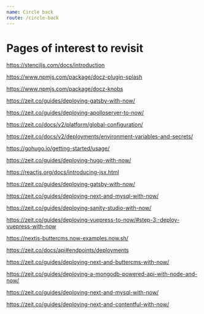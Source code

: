 ```yaml
---
name: Circle back
route: /circle-back
---
```


# Pages of interest to revisit

https://stenciljs.com/docs/introduction

https://www.npmjs.com/package/docz-plugin-splash

https://www.npmjs.com/package/docz-knobs

https://zeit.co/guides/deploying-gatsby-with-now/

https://zeit.co/guides/deploying-apolloserver-to-now/

https://zeit.co/docs/v2/platform/global-configuration/

https://zeit.co/docs/v2/deployments/environment-variables-and-secrets/

https://gohugo.io/getting-started/usage/

https://zeit.co/guides/deploying-hugo-with-now/

https://reactjs.org/docs/introducing-jsx.html

https://zeit.co/guides/deploying-gatsby-with-now/

https://zeit.co/guides/deploying-next-and-mysql-with-now/

https://zeit.co/guides/deploying-sanity-studio-with-now/

https://zeit.co/guides/deploying-vuepress-to-now/#step-3:-deploy-vuepress-with-now

https://nextjs-buttercms.now-examples.now.sh/

https://zeit.co/docs/api#endpoints/deployments

https://zeit.co/guides/deploying-next-and-buttercms-with-now/


https://zeit.co/guides/deploying-a-mongodb-powered-api-with-node-and-now/

https://zeit.co/guides/deploying-next-and-mysql-with-now/

https://zeit.co/guides/deploying-next-and-contentful-with-now/